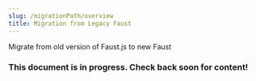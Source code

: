 ```yaml
---
slug: /migrationPath/overview
title: Migration from Legacy Faust
---
```

Migrate from old version of Faust.js to new Faust

### This document is in progress. Check back soon for content!
